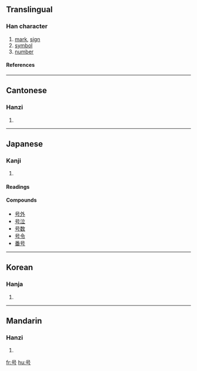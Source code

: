 {{see|號}}

==Translingual==
===Han character===
{{Han char|rn=30|rad=口|as=02|sn=5|four=|canj=口一女尸 (RMVS)}}
# [[mark]], [[sign]]
# [[symbol]]
# [[number]]
====References====
{{Han ref|kx=0174.020|dkj=03256|dj=0385.070|hdz=10570.010|uh=53F7|ud=21495}}

----
==Cantonese==
===Hanzi===
{{yue-hanzi|jyut=|y=hou6}}
# {{defn|Cantonese}}
----
== Japanese ==
===Kanji===
{{ja-kanji|grade=3|rs=口02}}
# {{defn|Japanese}} 
====Readings====
{{ja-readings|on=[[ごう]] ([[gō]])|kun=[[さけぶ]] ([[sakebu]]), [[よびな]] ([[yobina]])}}

====Compounds====
*[[号外]]
*[[号泣]]
*[[号数]]
*[[号令]]
*[[番号]]

----
==Korean==
===Hanja===
{{ko-hanja|hangeul=호|rv=ho|mr=ho}}
# {{defn|Korean}}

----
==Mandarin==
===Hanzi===
{{cmn-hanzi|tra=號|pin=[[hào]] ([[hao4]]), [[háo]] ([[hao2]])|wg=hao<sup>2</sup>, hao<sup>4</sup>}}
# {{defn|Mandarin}}

[[fr:号]]
[[hu:号]]